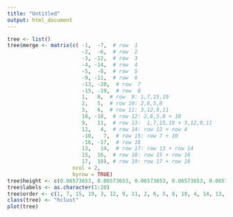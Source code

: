 ```yaml
---
title: "Untitled"
output: html_document
---
```





```r
tree <- list()
tree$merge <- matrix(c( -1,  -7,  # row  1
                        -2,  -6,  # row  2
                        -3, -12,  # row  3
                        -4, -14,  # row  4
                        -5,  -8,  # row  5
                        -9, -11,  # row  6
                        -13, -20,  # row  7
                        -15, -19,  # row  8
                        1,   8,  # row  9: 1,7,15,19
                        2,   5,  # row 10: 2,6,5,8
                        3,   6,  # row 11: 3,12,9,11
                        10, -18,  # row 12: 2,6,5,8 + 18
                        9,   11,  # row 13:  1,7,15,19 + 3,12,9,11
                        12,   4,  # row 14: row 12 + row 4
                        -10,   7,  # row 15: row 7 + 10
                        -16, -17,  # row 16
                        13,   14,  # row 17: row 13 + row 14 
                        15,  16,  # row 18: row 15 + row 16
                        17,  18), # row 19: row 17 + row 18
                     ncol = 2,
                     byrow = TRUE)
tree$height <- c(0.06573653, 0.06573653, 0.06573653, 0.06573653, 0.06573653, 0.06573653, 0.06573653, 0.06573653, 0.11167131, 0.11167131, 0.11167131, 0.12832304, 0.17304035, 0.17304035, 0.17304035, 0.17304035, 0.22965349, 0.22965349, 0.23334799)
tree$labels <- as.character(1:20)
tree$order <- c(1, 7, 15, 19, 3, 12, 9, 11, 2, 6, 5, 8, 18, 4, 14, 13, 20, 10, 16, 17)
class(tree) <- "hclust"
plot(tree)
```

